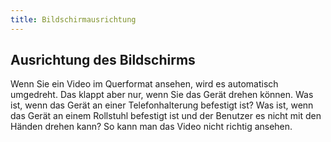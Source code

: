 ```yaml
---
title: Bildschirmausrichtung
---
```


## Ausrichtung des Bildschirms

Wenn Sie ein Video im Querformat ansehen, wird es automatisch umgedreht. Das klappt aber nur, wenn Sie das Gerät drehen können.
Was ist, wenn das Gerät an einer Telefonhalterung befestigt ist? Was ist, wenn das Gerät an einem Rollstuhl befestigt ist und der
Benutzer es nicht mit den Händen drehen kann? So kann man das Video nicht richtig ansehen.
